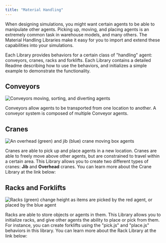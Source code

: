 ```yaml
---
title: "Material Handling"
---
```


When designing simulations, you might want certain agents to be able to manipulate other agents. Picking up, moving, and placing agents is an extremely common task in warehouse models, and many others. The Material Handling Libraries make it easy for you to import and extend these capabilities into your simulations.

Each Library provides behaviors for a certain class of "handling" agent: conveyors, cranes, racks and forklifts. Each Library contains a detailed Readme describing how to use the behaviors, and initializes a simple example to demonstrate the functionality.

## Conveyors

![Conveyors moving, sorting, and diverting agents](https://cdn-us1.hash.ai/site/docs/conveyors.gif)

Conveyors allow agents to be transported from one location to another. A conveyor system is composed of multiple Conveyor agents.

<Embed url="https://hash.ai/@hash/convey" caption="" />

## Cranes

![An overhead (green) and jib (blue) crane moving box agents](https://cdn-us1.hash.ai/site/docs/cranes.gif)

Cranes are able to pick up and place agents in a new location. Cranes are able to freely move above other agents, but are constrained to travel within a certain area. This Library allows you to create two different types of cranes: **Jib** and **Overhead** cranes. You can learn more about the Crane Library at the link below:

<Embed url="https://hash.ai/@hash/cranes" caption="" />

## Racks and Forklifts

![Racks (green) change height as items are picked by the red agent, or placed by the blue agent](https://cdn-us1.hash.ai/site/docs/racks.gif)

Racks are able to store objects or agents in them. This Library allows you to initialize racks, and give other agents the ability to place or pick from them. For instance, you can create forklifts using the "pick.js" and "place.js" behaviors in this library. You can learn more about the Rack Library at the link below:

<Embed url="https://hash.ai/@hash/racks" caption="" />
